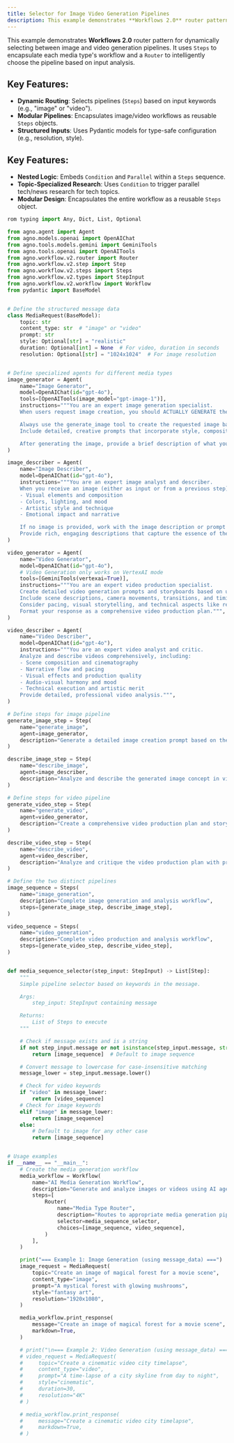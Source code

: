 ```yaml
---
title: Selector for Image Video Generation Pipelines
description: This example demonstrates **Workflows 2.0** router pattern for dynamically selecting between image and video generation pipelines.
---
```


This example demonstrates **Workflows 2.0** router pattern for dynamically selecting between image and video generation pipelines. It uses `Steps` to encapsulate each media type's workflow and a `Router` to intelligently choose the pipeline based on input analysis.

## Key Features:
- **Dynamic Routing**: Selects pipelines (`Steps`) based on input keywords (e.g., "image" or "video").
- **Modular Pipelines**: Encapsulates image/video workflows as reusable `Steps` objects.
- **Structured Inputs**: Uses Pydantic models for type-safe configuration (e.g., resolution, style).

## Key Features:
- **Nested Logic**: Embeds `Condition` and `Parallel` within a `Steps` sequence.
- **Topic-Specialized Research**: Uses `Condition` to trigger parallel tech/news research for tech topics.
- **Modular Design**: Encapsulates the entire workflow as a reusable `Steps` object.

```python selector_for_image_video_generation_pipelines.py
rom typing import Any, Dict, List, Optional

from agno.agent import Agent
from agno.models.openai import OpenAIChat
from agno.tools.models.gemini import GeminiTools
from agno.tools.openai import OpenAITools
from agno.workflow.v2.router import Router
from agno.workflow.v2.step import Step
from agno.workflow.v2.steps import Steps
from agno.workflow.v2.types import StepInput
from agno.workflow.v2.workflow import Workflow
from pydantic import BaseModel


# Define the structured message data
class MediaRequest(BaseModel):
    topic: str
    content_type: str  # "image" or "video"
    prompt: str
    style: Optional[str] = "realistic"
    duration: Optional[int] = None  # For video, duration in seconds
    resolution: Optional[str] = "1024x1024"  # For image resolution


# Define specialized agents for different media types
image_generator = Agent(
    name="Image Generator",
    model=OpenAIChat(id="gpt-4o"),
    tools=[OpenAITools(image_model="gpt-image-1")],
    instructions="""You are an expert image generation specialist.
    When users request image creation, you should ACTUALLY GENERATE the image using your available image generation tools.

    Always use the generate_image tool to create the requested image based on the user's specifications.
    Include detailed, creative prompts that incorporate style, composition, lighting, and mood details.

    After generating the image, provide a brief description of what you created.""",
)

image_describer = Agent(
    name="Image Describer",
    model=OpenAIChat(id="gpt-4o"),
    instructions="""You are an expert image analyst and describer.
    When you receive an image (either as input or from a previous step), analyze and describe it in vivid detail, including:
    - Visual elements and composition
    - Colors, lighting, and mood
    - Artistic style and technique
    - Emotional impact and narrative

    If no image is provided, work with the image description or prompt from the previous step.
    Provide rich, engaging descriptions that capture the essence of the visual content.""",
)

video_generator = Agent(
    name="Video Generator",
    model=OpenAIChat(id="gpt-4o"),
    # Video Generation only works on VertexAI mode
    tools=[GeminiTools(vertexai=True)],
    instructions="""You are an expert video production specialist.
    Create detailed video generation prompts and storyboards based on user requests.
    Include scene descriptions, camera movements, transitions, and timing.
    Consider pacing, visual storytelling, and technical aspects like resolution and duration.
    Format your response as a comprehensive video production plan.""",
)

video_describer = Agent(
    name="Video Describer",
    model=OpenAIChat(id="gpt-4o"),
    instructions="""You are an expert video analyst and critic.
    Analyze and describe videos comprehensively, including:
    - Scene composition and cinematography
    - Narrative flow and pacing
    - Visual effects and production quality
    - Audio-visual harmony and mood
    - Technical execution and artistic merit
    Provide detailed, professional video analysis.""",
)

# Define steps for image pipeline
generate_image_step = Step(
    name="generate_image",
    agent=image_generator,
    description="Generate a detailed image creation prompt based on the user's request",
)

describe_image_step = Step(
    name="describe_image",
    agent=image_describer,
    description="Analyze and describe the generated image concept in vivid detail",
)

# Define steps for video pipeline
generate_video_step = Step(
    name="generate_video",
    agent=video_generator,
    description="Create a comprehensive video production plan and storyboard",
)

describe_video_step = Step(
    name="describe_video",
    agent=video_describer,
    description="Analyze and critique the video production plan with professional insights",
)

# Define the two distinct pipelines
image_sequence = Steps(
    name="image_generation",
    description="Complete image generation and analysis workflow",
    steps=[generate_image_step, describe_image_step],
)

video_sequence = Steps(
    name="video_generation",
    description="Complete video production and analysis workflow",
    steps=[generate_video_step, describe_video_step],
)


def media_sequence_selector(step_input: StepInput) -> List[Step]:
    """
    Simple pipeline selector based on keywords in the message.

    Args:
        step_input: StepInput containing message

    Returns:
        List of Steps to execute
    """

    # Check if message exists and is a string
    if not step_input.message or not isinstance(step_input.message, str):
        return [image_sequence]  # Default to image sequence

    # Convert message to lowercase for case-insensitive matching
    message_lower = step_input.message.lower()

    # Check for video keywords
    if "video" in message_lower:
        return [video_sequence]
    # Check for image keywords
    elif "image" in message_lower:
        return [image_sequence]
    else:
        # Default to image for any other case
        return [image_sequence]


# Usage examples
if __name__ == "__main__":
    # Create the media generation workflow
    media_workflow = Workflow(
        name="AI Media Generation Workflow",
        description="Generate and analyze images or videos using AI agents",
        steps=[
            Router(
                name="Media Type Router",
                description="Routes to appropriate media generation pipeline based on content type",
                selector=media_sequence_selector,
                choices=[image_sequence, video_sequence],
            )
        ],
    )

    print("=== Example 1: Image Generation (using message_data) ===")
    image_request = MediaRequest(
        topic="Create an image of magical forest for a movie scene",
        content_type="image",
        prompt="A mystical forest with glowing mushrooms",
        style="fantasy art",
        resolution="1920x1080",
    )

    media_workflow.print_response(
        message="Create an image of magical forest for a movie scene",
        markdown=True,
    )

    # print("\n=== Example 2: Video Generation (using message_data) ===")
    # video_request = MediaRequest(
    #     topic="Create a cinematic video city timelapse",
    #     content_type="video",
    #     prompt="A time-lapse of a city skyline from day to night",
    #     style="cinematic",
    #     duration=30,
    #     resolution="4K"
    # )

    # media_workflow.print_response(
    #     message="Create a cinematic video city timelapse",
    #     markdown=True,
    # )
```